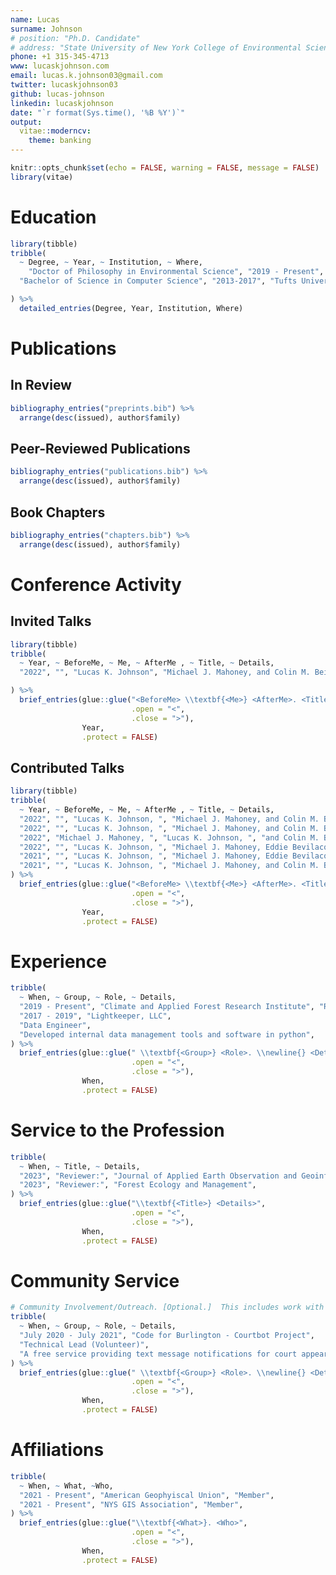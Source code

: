 ```yaml
---
name: Lucas
surname: Johnson
# position: "Ph.D. Candidate"
# address: "State University of New York College of Environmental Science and Forestry"
phone: +1 315-345-4713
www: lucaskjohnson.com
email: lucas.k.johnson03@gmail.com
twitter: lucaskjohnson03
github: lucas-johnson
linkedin: lucaskjohnson
date: "`r format(Sys.time(), '%B %Y')`"
output:
  vitae::moderncv:
    theme: banking
---
```


```r
knitr::opts_chunk$set(echo = FALSE, warning = FALSE, message = FALSE)
library(vitae)
```

# Education

```r
library(tibble)
tribble(
  ~ Degree, ~ Year, ~ Institution, ~ Where,
    "Doctor of Philosophy in Environmental Science", "2019 - Present", "State University College of Environmental Science and Forestry", "Syracuse, NY",
  "Bachelor of Science in Computer Science", "2013-2017", "Tufts University", "Boston, Massachusetts",

) %>% 
  detailed_entries(Degree, Year, Institution, Where)
```

# Publications

## In Review

```r
bibliography_entries("preprints.bib") %>%
  arrange(desc(issued), author$family)
```

## Peer-Reviewed Publications

```r

bibliography_entries("publications.bib") %>%
  arrange(desc(issued), author$family)
```

## Book Chapters

```r
bibliography_entries("chapters.bib") %>%
  arrange(desc(issued), author$family)
```

# Conference Activity

## Invited Talks
```r
library(tibble)
tribble(
  ~ Year, ~ BeforeMe, ~ Me, ~ AfterMe , ~ Title, ~ Details,
  "2022", "", "Lucas K. Johnson", "Michael J. Mahoney, and Colin M. Beier", "Historical Time Series Biomass Modeling: To Train on Plots or Pixels?", "FIA Science Stakeholder Meeting (Virtual)",

) %>% 
  brief_entries(glue::glue("<BeforeMe> \\textbf{<Me>} <AfterMe>. <Title> <Details>", 
                           .open = "<", 
                           .close = ">"), 
                Year, 
                .protect = FALSE)
```

## Contributed Talks
```r
library(tibble)
tribble(
  ~ Year, ~ BeforeMe, ~ Me, ~ AfterMe , ~ Title, ~ Details,
  "2022", "", "Lucas K. Johnson, ", "Michael J. Mahoney, and Colin M. Beier", "A Map-based Stock Change Approach for Fine-scale Biomass and Carbon Accounting in NYS.", "Forest Ecosystem Monitoring Cooperateive Conference, Burlington, VT",
  "2022", "", "Lucas K. Johnson, ", "Michael J. Mahoney, and Colin M. Beier", "Historical Time Series Biomass Modeling: To Train on Plots or Pixels?", "American Geophysical Union Fall Meeting (Virtual)",
  "2022", "Michael J. Mahoney, ", "Lucas K. Johnson, ", "and Colin M. Beier", "Detecting regenerating forestland at a landscape level", "Ecological Society of America and Canadian Society for Ecology and Evolution Joint Annual Meeting, Montreal, Quebec, Canada",
  "2022", "", "Lucas K. Johnson, ", "Michael J. Mahoney, Eddie Bevilacqua, and Colin M. Beier", "Filtering ground noise from LiDAR returns produces inferior models of forest aboveground biomass", "North American Forest Ecology Workshop, Sault Ste Marie, Ontario (Virtual)",
  "2021", "", "Lucas K. Johnson, ", "Michael J. Mahoney, Eddie Bevilacqua, and Colin M. Beier", "Broad-scale forest biomass mapping: generating contiguous high-resolution predictions using a spatio-temporal patchwork of LiDAR coverages across a mixed-use landscape", "American Geophysical Union Fall Meeting (Virtual)",
  "2021", "", "Lucas K. Johnson, ", "Michael J. Mahoney, and Colin M. Beier", "Greening Up Before Growing Up: Challenges in Modeling Forest Biomass Recovery Post-Harvest Using Satellite Imagery", "Society of American Foresters National Convention (Virtual)",
) %>% 
  brief_entries(glue::glue("<BeforeMe> \\textbf{<Me>} <AfterMe>. <Title> <Details>", 
                           .open = "<", 
                           .close = ">"), 
                Year, 
                .protect = FALSE)
```

# Experience

```r
tribble(
  ~ When, ~ Group, ~ Role, ~ Details,
  "2019 - Present", "Climate and Applied Forest Research Institute", "Research Assistant", "",
  "2017 - 2019", "Lightkeeper, LLC",
  "Data Engineer",
  "Developed internal data management tools and software in python", 
) %>% 
  brief_entries(glue::glue(" \\textbf{<Group>} <Role>. \\newline{} <Details>",
                           .open = "<", 
                           .close = ">"), 
                When, 
                .protect = FALSE)
```

# Service to the Profession
```r
tribble(
  ~ When, ~ Title, ~ Details,
  "2023", "Reviewer:", "Journal of Applied Earth Observation and Geoinformation",
  "2023", "Reviewer:", "Forest Ecology and Management",
) %>% 
  brief_entries(glue::glue("\\textbf{<Title>} <Details>", 
                           .open = "<", 
                           .close = ">"), 
                When, 
                .protect = FALSE)
```

# Community Service

```r
# Community Involvement/Outreach. [Optional.]  This includes work with libraries and schools, public lectures, etc.
tribble(
  ~ When, ~ Group, ~ Role, ~ Details,
  "July 2020 - July 2021", "Code for Burlington - Courtbot Project", 
  "Technical Lead (Volunteer)", 
  "A free service providing text message notifications for court appearances."
) %>% 
  brief_entries(glue::glue(" \\textbf{<Group>} <Role>. \\newline{} <Details>",
                           .open = "<", 
                           .close = ">"), 
                When, 
                .protect = FALSE)
```

# Affiliations

```r
tribble(
  ~ When, ~ What, ~Who,
  "2021 - Present", "American Geophyiscal Union", "Member",
  "2021 - Present", "NYS GIS Association", "Member",
) %>% 
  brief_entries(glue::glue("\\textbf{<What>}. <Who>", 
                           .open = "<", 
                           .close = ">"), 
                When, 
                .protect = FALSE)
```
